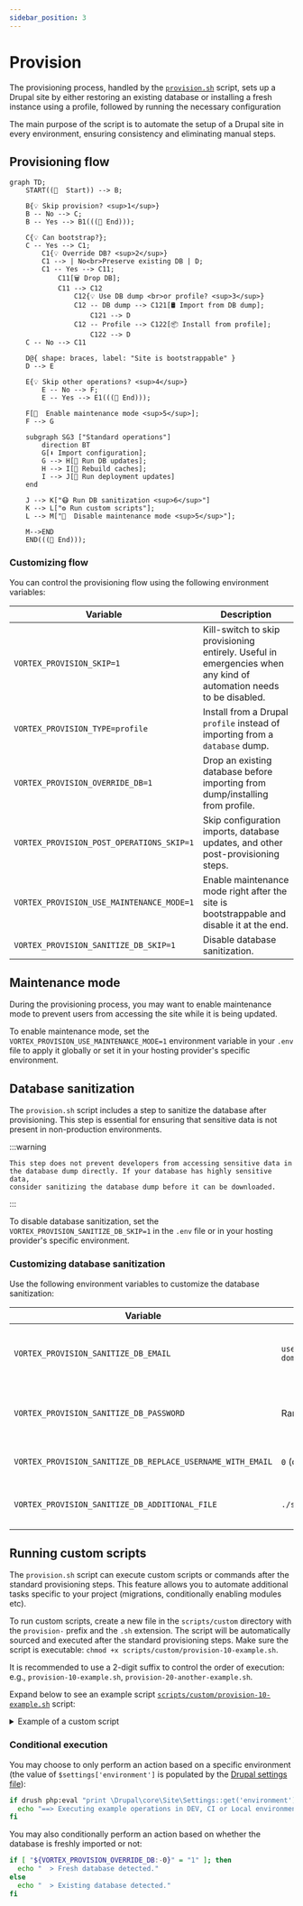 ```yaml
---
sidebar_position: 3
---
```


# Provision

The provisioning process, handled by the
[`provision.sh`](https://github.com/drevops/vortex/blob/develop/scripts/vortex/provision.sh)
script, sets up a
Drupal site by either restoring an existing database or installing a fresh
instance using a profile, followed by running the necessary configuration

The main purpose of the script is to automate the setup of a Drupal site
in every environment, ensuring consistency and eliminating manual steps.

## Provisioning flow

```mermaid
graph TD;
    START((🚀  Start)) --> B;

    B{💡 Skip provision? <sup>1</sup>}
    B -- No --> C;
    B -- Yes --> B1(((🏁 End)));

    C{💡 Can bootstrap?};
    C -- Yes --> C1;
        C1{💡 Override DB? <sup>2</sup>}
        C1 --> | No<br>Preserve existing DB | D;
        C1 -- Yes --> C11;
            C11[🗑️ Drop DB];
            C11 --> C12
                C12{💡 Use DB dump <br>or profile? <sup>3</sup>}
                C12 -- DB dump --> C121[🛢️ Import from DB dump];
                    C121 --> D
                C12 -- Profile --> C122[📦 Install from profile];
                    C122 --> D
    C -- No --> C11

    D@{ shape: braces, label: "Site is bootstrappable" }
    D --> E

    E{💡 Skip other operations? <sup>4</sup>}
        E -- No --> F;
        E -- Yes --> E1(((🏁 End)));

    F[🚧  Enable maintenance mode <sup>5</sup>];
    F --> G

    subgraph SG3 ["Standard operations"]
        direction BT
        G[⬇️ Import configuration];
        G --> H[🔄 Run DB updates];
        H --> I[🧹 Rebuild caches];
        I --> J[🔄 Run deployment updates]
    end

    J --> K["😷 Run DB sanitization <sup>6</sup>"]
    K --> L["⚙️ Run custom scripts"];
    L --> M["🚧  Disable maintenance mode <sup>5</sup>"];

    M-->END
    END(((🏁 End)));
```

### Customizing flow

You can control the provisioning flow using the following environment variables:

| Variable                                  | Description                                                                                                        |
|-------------------------------------------|--------------------------------------------------------------------------------------------------------------------|
| `VORTEX_PROVISION_SKIP=1`                 | Kill-switch to skip provisioning entirely. Useful in emergencies when any kind of automation needs to be disabled. |
| `VORTEX_PROVISION_TYPE=profile`           | Install from a Drupal `profile` instead of importing from a `database` dump.                                       |
| `VORTEX_PROVISION_OVERRIDE_DB=1`          | Drop an existing database before importing from dump/installing from profile.                                      |
| `VORTEX_PROVISION_POST_OPERATIONS_SKIP=1` | Skip configuration imports, database updates, and other post-provisioning steps.                                   |
| `VORTEX_PROVISION_USE_MAINTENANCE_MODE=1` | Enable maintenance mode right after the site is bootstrappable and disable it at the end.                          |
| `VORTEX_PROVISION_SANITIZE_DB_SKIP=1`     | Disable database sanitization.                                                                                     |

## Maintenance mode

During the provisioning process, you may want to enable maintenance mode to
prevent users from accessing the site while it is being updated.

To enable maintenance mode, set the `VORTEX_PROVISION_USE_MAINTENANCE_MODE=1`
environment variable in your `.env` file to apply it globally or set it in your
hosting provider's specific environment.

## Database sanitization

The `provision.sh` script includes a step to sanitize the database after
provisioning. This step is essential for ensuring that sensitive data is not
present in non-production environments.

:::warning

    This step does not prevent developers from accessing sensitive data in
    the database dump directly. If your database has highly sensitive data,
    consider sanitizing the database dump before it can be downloaded.

:::

To disable database sanitization, set the `VORTEX_PROVISION_SANITIZE_DB_SKIP=1`
in the `.env` file or in your hosting provider's specific environment.

### Customizing database sanitization

Use the following environment variables to customize the database sanitization:

| Variable                                                   | Default value                        | Description                                        |
|------------------------------------------------------------|--------------------------------------|----------------------------------------------------|
| `VORTEX_PROVISION_SANITIZE_DB_EMAIL`                       | `user_%uid@your-site-domain.example` | Database sanitized account email replacement.      |
| `VORTEX_PROVISION_SANITIZE_DB_PASSWORD`                    | Random                               | Database sanitized account password replacement.   |
| `VORTEX_PROVISION_SANITIZE_DB_REPLACE_USERNAME_WITH_EMAIL` | `0` (disabled)                       | Replace username with mail.                        |
| `VORTEX_PROVISION_SANITIZE_DB_ADDITIONAL_FILE`             | `./scripts/sanitize.sql`             | Path to file with custom sanitization SQL queries. |

## Running custom scripts

The `provision.sh` script can execute custom scripts or commands after the
standard provisioning steps. This feature allows you to automate additional
tasks specific to your project (migrations, conditionally enabling modules etc).

To run custom scripts, create a new file in the `scripts/custom` directory
with the `provision-` prefix and the `.sh` extension. The script will be
automatically sourced and executed after the standard provisioning steps.
Make sure the script is executable:
`chmod +x scripts/custom/provision-10-example.sh`.

It is recommended to use a 2-digit suffix to control the order of execution:
e.g., `provision-10-example.sh`, `provision-20-another-example.sh`.

Expand below to see an example script [
`scripts/custom/provision-10-example.sh`](https://github.com/drevops/vortex/blob/develop/scripts/custom/provision-10-example.sh)
script:


<details>
  <summary>Example of a custom script</summary>

<CodeBlock language="bash">{ProvisionScriptExample}</CodeBlock>

</details>

### Conditional execution

You may choose to only perform an action based on a specific environment (the
value of `$settings['environment']` is populated by
the [Drupal settings file](settings#1-environment-type-constants-definitions)):

```bash
if drush php:eval "print \Drupal\core\Site\Settings::get('environment');" | grep -q -e dev -e ci -e local; then
  echo "==> Executing example operations in DEV, CI or Local environment."
fi
```

You may also conditionally perform an action based on whether the database is
freshly imported or not:

```bash
if [ "${VORTEX_PROVISION_OVERRIDE_DB:-0}" = "1" ]; then
  echo "  > Fresh database detected."
else
  echo "  > Existing database detected."
fi
```
